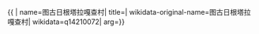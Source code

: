 {{ {{{1|PRC admin/showdata}}}|
name=图古日根塔拉嘎查村|
title=|
wikidata-original-name=图古日根塔拉嘎查村|
wikidata=q14210072|
arg={{{arg|}}}}}